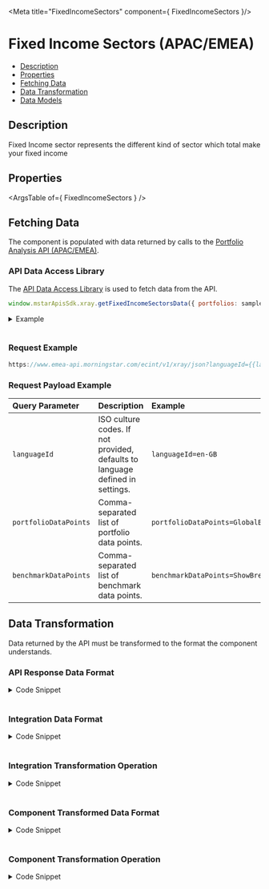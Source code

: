 
<Meta title="FixedIncomeSectors" component={ FixedIncomeSectors }/>

<style> {
  `
    details {
      padding: 10px;
      font-weight: bold;
      color: white;
      background: #3c3c3c;
    }
    summary {
      font-family: "Nunito Sans","San Francisco",BlinkMacSystemFont,"Segoe UI","Helvetica Neue",Helvetica,Arial,sans-serif;
      cursor: pointer;
    }
    .summary-text {
      padding-left: 5px;
      font-size: 15px;
    }
    .v-application--wrap {
        min-height: 100%
    }
  `}

</style>

# Fixed Income Sectors (APAC/EMEA)

- [Description](#description)
- [Properties](#properties)
- [Fetching Data](#fetching-data)
- [Data Transformation](#data-transformation)
- [Data Models](#data-models)


## Description
Fixed Income sector represents the different kind of sector which total make your fixed income

<Canvas withSource="open" withToolbar>
  <Story id="components-fixed-income-sectors--story-details"></Story>
</Canvas>

## Properties

<ArgsTable of={ FixedIncomeSectors } />

## Fetching Data

The component is populated with data returned by calls to the <a href={PORTFOLIO_ANALYSIS_EMEA_URL} target="_blank">Portfolio Analysis API (APAC/EMEA)</a>.
<!--
- [API Data Access Library](#api-data-access-library)
- [Request Example](#request)
- [Request Payload Example](#request-payload)
-->
### API Data Access Library

The <a href={DATA_ACCESS_LIBRARY} target="_blank">API Data Access Library</a> is used to fetch data from the API.

``` javascript dark
window.mstarApisSdk.xray.getFixedIncomeSectorsData({ portfolios: samplePortfolio });
```
<details>
  <summary><span class="summary-text">Example</span></summary>

``` javascript dark
const samplePortfolio = {
    type: 3,
    benchmark: {
        type: 'Standard',
        holdings: [
            {
                identifier: 'EUCA000555',
                identifierType: 'MSID',
                weight: 100,
            },
        ],
    },
    holdings: [
        {
            identifier: 'F0GBR052QA',
            identifierType: 'MSID',
            amount: 5000,
        },
        {
            identifier: 'F000000EY1',
            identifierType: 'MSID',
            amount: 2500,
        },
        {
            identifier: 'F00000OXG7',
            identifierType: 'MSID',
            amount: 2000,
        },
        {
            identifier: 'F00000TWNO',
            identifierType: 'MSID',
            amount: 10000,
        },
    ],
    name: 'UK demo portfolio - amount',
}
window.mstarApisSdk.getFixedIncomeSectorsData{{ portfolios: samplePortfolio }};
```
</details>
&nbsp;

### Request Example

```javascript dark
https://www.emea-api.morningstar.com/ecint/v1/xray/json?languageId={{languageId}}&portfolioDataPoints={{portfolioDataPoints}}&holdingDataPoints={{holdingDataPoints}}&benchmarkDataPoints={{benchmarkDataPoints}}

```

### Request Payload Example

| Query Parameter | Description|Example |
| :----------- | :--------| :----------- |
| `languageId` |	ISO culture codes. If not provided, defaults to language defined in settings. |`languageId=en-GB` |
| `portfolioDataPoints` |Comma-separated list of portfolio data points.|`portfolioDataPoints=GlobalBondSector` |
| `benchmarkDataPoints` | Comma-separated list of benchmark data points.|`benchmarkDataPoints=ShowBreakdown` |


## Data Transformation

Data returned by the API must be transformed to the format the component understands.
<!--
- [API Response Data Format](#api-response-data-format)
- [Integration Data Format](#integration-data-format) 
- [Integration Transformation Operation](#integration-transformation-operation) 
- [Component Transformed Data Format](#component-transformed-data-format) 
- [Component Transformation Operation](#component-transformation-operation)
-->
### API Response Data Format
<details>
  <summary><span class="summary-text">Code Snippet</span></summary>

```json dark
{
    "breakdowns": {
        "globalBondSector": [
            {
                "salePosition": "N",
                "level": "1",
                "values": {
                    "10": 8.97421,
                    "30": 81.08461,
                    "50": 69.11821,
                    "60": -1.81452,
                    "99": -57.36252
                }
            },
        ]
    },
    "benchmark": [
        {
            "breakdowns": {
                "globalBondSector": [
                    {
                        "salePosition": "N",
                        "level": "1",
                        "values": {
                            "10": 0,
                            "30": 0,
                            "50": 0,
                            "60": 0,
                            "99": 0
                        }
                    },
                ]
            },
        }
    ]
}
```
</details>
&nbsp;

### Integration Data Format
<details>
  <summary><span class="summary-text">Code Snippet</span></summary>

```json dark
{
    "portfolio": {
        "Government": 8.97421,
        "Corporate": 81.08461,
        "Cash & Equivalents": 69.11821,
        "Derivative": -1.81452
    },
    "benchmark": {
        "Government": 0,
        "Corporate": 0,
        "Cash & Equivalents": 0,
        "Derivative": 0
    }
}
```
</details>
&nbsp;

### Integration Transformation Operation
<details>
  <summary><span class="summary-text">Code Snippet</span></summary>

```javascript dark
function getFixedIncomeSectorsData(xrayData) {
    const portfolioData = get(xrayData, 'breakdowns.globalBondSector[0].values', {});
    const benchmarkData = get(xrayData, 'benchmark[0].breakdowns.globalBondSector[0].values', {});
    const portfolio = {};
    const benchmark = {};
    Object.keys(portfolioData).forEach((sector) => {
        portfolio[fixedIncomeSectorsMapping.fixedIncomeSectors[sector]] = portfolioData[sector];
    });
    Object.keys(benchmarkData).forEach((sector) => {
        benchmark[fixedIncomeSectorsMapping.fixedIncomeSectors[sector]] = benchmarkData[sector];
    });
    return {
        portfolio,
        benchmark,
    };
}
```
</details>
&nbsp;

### Component Transformed Data Format
<details>
  <summary><span class="summary-text">Code Snippet</span></summary>

```json dark
[
    {
        "key": "Government",
        "portfolio": 8.97421,
        "benchmark": 0
    },
    {
        "key": "Municipal",
        "portfolio": "-",
        "benchmark": "-"
    },
    {
        "key": "Corporate",
        "portfolio": 81.08461,
        "benchmark": 0
    },
    {
        "key": "Securitized",
        "portfolio": "-",
        "benchmark": "-"
    },
    {
        "key": "Cash & Equivalents",
        "portfolio": 69.11821,
        "benchmark": 0
    },
    {
        "key": "Derivative",
        "portfolio": -1.81452,
        "benchmark": 0
    }
]
```
</details>
&nbsp;

### Component Transformation Operation
<details>
  <summary><span class="summary-text">Code Snippet</span></summary>

```javascript dark
parsedModelData() {
    return this.dataPoints.map((sector) => ({
        key: sector,
        portfolio: this.modelData.portfolio[sector] ?? '-',
        benchmark: this.modelData.benchmark[sector] ?? '-',
    }));
}
```
</details>
&nbsp;
